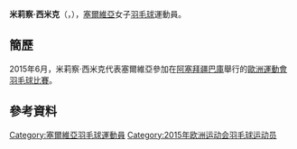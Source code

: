 {{noteTA|G1=Badminton}}
{{Infobox 羽球選手
| playername              = 米莉察·西米克<br/>{{lang|sr|Милица Симић}}<br/>({{lang|en|Milica Simić}})
| image                   = 
| size                    = 
| caption                 = 
| birth_name              = 
| date_of_birth           = {{birth_date_and_age|1993|7|14}}<ref name="15Baku">{{cite web|title=Athletes - Serbia SRB - Milica Simic|url=http://www.baku2015.com/athletes/athlete=simic-milica-1008438/index.html?intcmp=athletes-hub|publisher=Baku 2015 European Games official website|access-date=2015-06-20|archive-url=https://web.archive.org/web/20161024215142/http://www.baku2015.com/athletes/athlete=simic-milica-1008438/index.html?intcmp=athletes-hub|archive-date=2016-10-24|dead-url=yes}}{{en}}</ref>
| place_of_birth          = {{SRB}}[[Peć|Peć]]<ref name="15Baku"/>
| height                  = {{height|m=1.68}}<ref name="15Baku"/>
| weight                  = {{weight|kg=65}}<ref name="15Baku"/>
| event                   = 女子單打、混合雙打
| country                 = {{SRB}}
| years_started           = 
| handedness              = 
| coach                   = [[Milan_Barbir|Milan Barbir]]<ref name="15Baku"/>
| highest_ranking         = 第148位（混雙-[[Ilija_Pavlovic|Pavlovic]]）
| date_of_highest_ranking = 2012年10月18日<ref name="ranking">[http://bwfcontent.tournamentsoftware.com/ranking/player.aspx?id=9232&player=113802 BWF World Ranking - Ranking of Milica SIMIC (60182)]{{en}}</ref>
| current_ranking         = 第265位（女單）<br/>第477位（混雙-[[Dragoslav_Petrovic|Petrovic]]）<br/>第249位（混雙-[[Igor_Bjelan|Bjelan]]）
| date_of_current_ranking = 2015年6月18日<ref>[http://bwfcontent.tournamentsoftware.com/ranking/category.aspx?id=9232&category=473 BWF World Ranking - BWF世界排名榜 (6/18/2015) - Women's singles]{{en}}</ref><ref>[http://bwfcontent.tournamentsoftware.com/ranking/category.aspx?id=9232&category=476 BWF World Ranking - BWF世界排名榜 (6/18/2015) - Mixed doubles]{{en}}</ref>
| played                  = 12勝–43負（女單）<br/>2勝–12負（女雙）<br/>11勝–24負（混雙）
| titles                  = 
| bwf_profile             = D94510C2-8280-4E35-9E76-3630ECD6FF7D
| bwf_id                  = 60182
| updated                 = 2015年6月20日
}}
{{MedalTableTop}}
{{MedalSport | 女子[[羽毛球|羽毛球]]}}
{{MedalCountry | {{SRB}}}}
{{MedalBottom}}
'''米莉察·西米克'''（{{lang-sr|'''Милица Симић'''}}，{{bd|1993年|7月14日|}}），[[塞爾維亞|塞爾維亞]]女子[[羽毛球|羽毛球]]運動員。

==簡歷==
2015年6月，米莉察·西米克代表塞爾維亞參加在[[阿塞拜疆|阿塞拜疆]][[巴庫|巴庫]]舉行的[[2015年歐洲運動會|歐洲運動會]][[2015年歐洲運動會羽毛球比賽|羽毛球比賽]]。

==參考資料==
{{Reflist}}

{{DEFAULTSORT:Simic, Milica}}
[[Category:塞爾維亞羽毛球運動員|Category:塞爾維亞羽毛球運動員]]
[[Category:2015年欧洲运动会羽毛球运动员|Category:2015年欧洲运动会羽毛球运动员]]